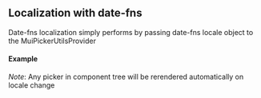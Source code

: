 
<PageMeta title="Date-fns localizataion - @material-ui/pickers" />

## Localization with date-fns

Date-fns localization simply performs by passing date-fns locale object to the MuiPickerUtilsProvider
<Ad />

#### Example
*Note*: Any picker in component tree will be rerendered automatically on locale change

<Example source={DateFnsExample} />

